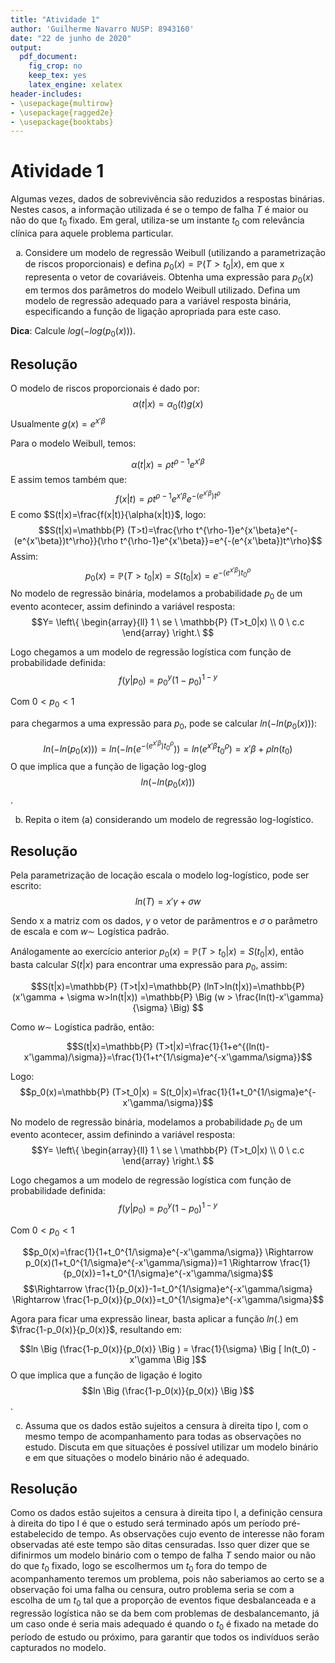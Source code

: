 ```yaml
---
title: "Atividade 1"
author: 'Guilherme Navarro NUSP: 8943160'
date: "22 de junho de 2020"
output:
  pdf_document:
    fig_crop: no
    keep_tex: yes
    latex_engine: xelatex
header-includes:
- \usepackage{multirow}
- \usepackage{ragged2e}
- \usepackage{booktabs}
---
```


# Atividade 1

Algumas vezes, dados de sobrevivência são reduzidos a respostas binárias. Nestes casos, a informação utilizada é se o tempo de falha $T$ é maior ou não do que $t_0$ fixado. Em geral, utiliza-se um instante $t_0$ com relevância clínica para aquele problema particular.

(a) Considere um modelo de regressão Weibull (utilizando a parametrização de riscos proporcionais) e defina $p_0(x) = \mathbb{P} (T>t_0|x)$, em que x representa o vetor de covariáveis. Obtenha uma expressão para $p_0(x)$ em termos dos parâmetros do modelo Weibull utilizado. Defina um modelo de regressão adequado para a variável resposta binária, especificando a função de ligação apropriada para este caso.

**Dica**: Calcule $log(-log(p_0(x)))$.

## Resolução

O modelo de riscos proporcionais é dado por:
$$\alpha(t|x)=\alpha_0(t)g(x)$$
Usualmente $g(x)=e^{x'\beta}$

Para o modelo Weibull, temos:

$$\alpha(t|x)=\rho t^{\rho-1}e^{x'\beta}$$
E assim temos também que:
$$f(x|t)=\rho t^{\rho-1}e^{x'\beta}e^{-(e^{x'\beta})t^\rho}$$
E como $S(t|x)=\frac{f(x|t)}{\alpha(x|t)}$, logo:
$$S(t|x)=\mathbb{P} (T>t)=\frac{\rho t^{\rho-1}e^{x'\beta}e^{-(e^{x'\beta})t^\rho}}{\rho t^{\rho-1}e^{x'\beta}}=e^{-(e^{x'\beta})t^\rho}$$
Assim: 
$$p_0(x)=\mathbb{P} (T>t_0|x) = S(t_0|x)=e^{-(e^{x'\beta})t_0^\rho}$$
No modelo de regressão binária, modelamos a probabilidade $p_0$ de um evento acontecer, assim definindo a variável resposta:
$$Y= \left\{ \begin{array}{ll}
1 \ se \ \mathbb{P} (T>t_0|x) \\
0 \ c.c \end{array} \right.\ $$

Logo chegamos a um modelo de regressão logística com função de probabilidade definida:
$$f(y|p_0)=p_0^y(1-p_0)^{1-y}$$

Com $0<p_0<1$

para chegarmos a uma expressão para $p_0$, pode se calcular $ln(-ln(p_0(x)))$:

$$ln(-ln(p_0(x)))=ln(-ln(e^{-(e^{x'\beta})t_0^\rho}))=ln(e^{x'\beta}t_0^\rho)=x'\beta+\rho ln(t_0)$$
O que implica que a função de ligação log-glog $$ln(-ln(p_0(x)))$$.

(b) Repita o item (a) considerando um modelo de regressão log-logístico.

## Resolução

Pela parametrização de locação escala o modelo log-logístico, pode ser escrito:
$$ln(T)=x'\gamma + \sigma w$$

Sendo x a matriz com os dados, $\gamma$ o vetor de parâmentros e $\sigma$ o parâmetro de escala e com $w\sim$ Logística padrão.

Análogamente ao exercício anterior $p_0(x)=\mathbb{P} (T>t_0|x) = S(t_0|x)$, então basta calcular $S(t|x)$ para encontrar uma expressão para $p_0$, assim:

$$S(t|x)=\mathbb{P} (T>t|x)=\mathbb{P} (lnT>ln(t|x))=\mathbb{P} (x'\gamma + \sigma w>ln(t|x)) =\mathbb{P} \Big  (w > \frac{ln(t)-x'\gamma}{\sigma} \Big) $$

Como $w\sim$ Logística padrão, então:

$$S(t|x)=\mathbb{P} (T>t|x)=\frac{1}{1+e^{(ln(t)-x'\gamma)/\sigma}}=\frac{1}{1+t^{1/\sigma}e^{-x'\gamma/\sigma}}$$

Logo:
$$p_0(x)=\mathbb{P} (T>t_0|x) = S(t_0|x)=\frac{1}{1+t_0^{1/\sigma}e^{-x'\gamma/\sigma}}$$

No modelo de regressão binária, modelamos a probabilidade $p_0$ de um evento acontecer, assim definindo a variável resposta:
$$Y= \left\{ \begin{array}{ll}
1 \ se \ \mathbb{P} (T>t_0|x) \\
0 \ c.c \end{array} \right.\ $$

Logo chegamos a um modelo de regressão logística com função de probabilidade definida:
$$f(y|p_0)=p_0^y(1-p_0)^{1-y}$$

Com $0<p_0<1$


$$p_0(x)=\frac{1}{1+t_0^{1/\sigma}e^{-x'\gamma/\sigma}} \Rightarrow p_0(x)(1+t_0^{1/\sigma}e^{-x'\gamma/\sigma})=1 \Rightarrow \frac{1}{p_0(x)}=1+t_0^{1/\sigma}e^{-x'\gamma/\sigma}$$
$$\Rightarrow \frac{1}{p_0(x)}-1=t_0^{1/\sigma}e^{-x'\gamma/\sigma} \Rightarrow \frac{1-p_0(x)}{p_0(x)}=t_0^{1/\sigma}e^{-x'\gamma/\sigma}$$

Agora para ficar uma expressão linear, basta aplicar a função $ln(.)$ em $\frac{1-p_0(x)}{p_0(x)}$, resultando em:

$$ln \Big (\frac{1-p_0(x)}{p_0(x)} \Big ) = \frac{1}{\sigma} \Big [ ln(t_0) - x'\gamma \Big ]$$
O que implica que a função de ligação é logito $$ln \Big (\frac{1-p_0(x)}{p_0(x)} \Big )$$.

(c) Assuma que os dados estão sujeitos a censura à direita tipo I, com o mesmo tempo de acompanhamento para todas as observações no estudo. Discuta em que situações é possível utilizar um modelo binário e em que situações o modelo binário não é adequado.

## Resolução

Como os dados estão sujeitos a censura à direita tipo I, a definição censura à direita do tipo I é que o estudo será terminado após um período pré-estabelecido de tempo. As observações cujo evento de interesse não foram observadas até este tempo são ditas censuradas. Isso quer dizer que se difinirmos um modelo binário com o tempo de falha $T$ sendo maior ou não do que $t_0$ fixado, logo se escolhermos um $t_0$ fora do tempo de acompanhamento teremos um problema, pois não saberiamos ao certo se a observação foi uma falha ou censura, outro problema seria se com a escolha de um $t_0$ tal que a proporção de eventos fique desbalanceada e a regressão logística não se da bem com problemas de desbalancemanto, já um caso onde é seria mais adequado é quando o  $t_0$ é fixado na metade do período de estudo ou próximo, para garantir que todos os indivíduos serão capturados no modelo.